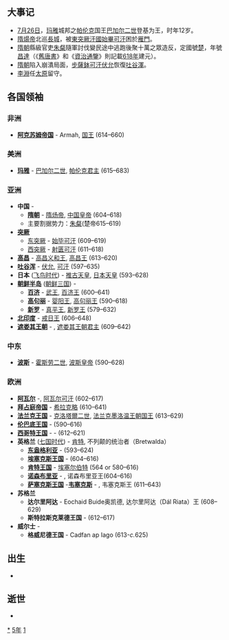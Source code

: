 {{yearTOC|615|高昌'''[[义和_(高昌)|义和]]二年'''；隋'''[[大业|大业]]十一年'''；朱粲'''[[昌達|昌達]]元年'''；新罗'''[[建福_(新羅真平王)|建福]]三十二年'''}}

== 大事记 ==
* [[7月26日|7月26日]]，[[玛雅|玛雅]]城邦之[[帕伦克|帕伦克]]国王[[巴加尔二世|巴加尔二世]]登基为王，时年12岁。
* [[隋煬帝|隋煬帝]]北巡[[長城|長城]]，被[[東突厥汗國|東突厥汗國]][[始畢可汗|始畢可汗]]困於[[雁門|雁門]]。
* [[隋朝|隋朝]]縣級官吏[[朱粲|朱粲]]隨軍討伐變民途中逃跑後聚十萬之眾造反，定國號[[楚|楚]]，年號[[昌達|昌達]]（《[[舊唐書|舊唐書]]》和《[[資治通鑒|資治通鑒]]》則記載[[618年|618年]]建元）。
* [[隋朝|隋朝]]陷入崩潰局面，[[伏允|步薩鉢可汗伏允]]恢復[[吐谷渾|吐谷渾]]。
* [[李淵|李淵]]任[[太原|太原]]留守。

== 各国领袖 ==
=== 非洲 ===
*'''[[阿克苏姆帝国|阿克苏姆帝国]]''' - Armah, [[国王|国王]] (614–660)

=== 美洲 ===
*'''[[玛雅文明|玛雅]]''' - [[巴加尔二世|巴加尔二世]], [[帕伦克|帕伦克君主]] (615–683)

===亚洲===
*'''中国''' -
** '''[[隋朝|隋朝]]''' - [[隋炀帝|隋炀帝]], [[隋朝君主列表|中国皇帝]] (604–618)
**主要割据势力：[[朱粲|朱粲]](楚帝615–619)
*'''[[突厥|突厥]]'''
**[[东突厥|东突厥]] - [[始毕可汗|始毕可汗]] (609–619)
**[[西突厥|西突厥]] - [[射匮可汗|射匮可汗]] (611–618)
*'''[[高昌|高昌]]''' - [[高昌义和王|高昌义和王]], [[麴氏高昌|高昌王]] (613–620)
*'''[[吐谷浑|吐谷浑]]''' - [[伏允|伏允]], [[吐谷浑首领列表|可汗]] (597–635)
*'''日本''' ([[飞鸟时代|飞鸟时代]]) - [[推古天皇|推古天皇]], [[日本天皇|日本天皇]] (593–628)
*'''[[朝鲜半岛|朝鲜半岛]]''' ([[朝鲜三国|朝鲜三国]]) -
**'''[[百济|百济]]''' - [[百济武王|武王]], [[百济君主列表|百济王]] (600–641)
**'''[[高句丽|高句丽]]''' - [[婴阳王|婴阳王]], [[高句丽君主列表|高句丽王]] (590–618)
**'''[[新罗|新罗]]''' - [[真平王|真平王]], [[新罗君主列表|新罗王]] (579–632)
*'''[[北印度|北印度]]''' - [[戒日王|戒日王]] (606–648)
*'''[[遮娄其王朝|遮娄其王朝]]''' - {{link-en|補羅稽舍二世|Pulakesi II}}, [[遮娄其王朝|遮娄其王朝君主]] (609–642)

===中东===
*'''[[波斯|波斯]]''' - [[霍斯劳二世|霍斯劳二世]], [[萨珊王朝|波斯皇帝]] (590–628)

===欧洲===
*'''[[阿瓦尔人|阿瓦尔]]''' -{{link-en|巴颜二世|Bayan II}}, [[可汗|阿瓦尔可汗]] (602–617)
*'''[[拜占庭帝国|拜占庭帝国]]''' - [[希拉克略|希拉克略]] (610–641)
*'''[[法兰克王国|法兰克王国]]''' - [[克洛泰尔二世|克洛塔爾二世]], [[墨洛温王朝|法兰克墨洛温王朝国王]] (613–629)
*'''[[伦巴底人|伦巴底王国]]''' - {{link-en|阿吉卢尔夫|Agilulf}} (590–616)
*'''[[西哥特王国|西哥特王国]]''' - - {{link-en|希瑟布特|Sisebur}}(612–621)
*'''英格兰''' ([[七国时代|七国时代]]) - [[埃塞尔伯特_(肯特王国)|肯特]], 不列颠的统治者（Bretwalda）
**'''[[东盎格利亚|东盎格利亚]]''' - {{link-en|雷德沃尔德|Raedwald of East Anglia}} (593–624)
**'''[[埃塞克斯王国|埃塞克斯王国]]''' - {{link-en|萨伯赫特|Sæberht of Essex}} (604–616)
**'''[[肯特王国|肯特王国]]''' - [[埃塞尔伯特_(肯特王国)|埃塞尔伯特]] (564 or 580–616)
**'''[[诺森布里亚|诺森布里亚]]''' - {{link-en|埃特尔弗里特|Aethelfrith of Northumbria}}, 诺森布里亚王(604–616)
**'''[[萨塞克斯王国|萨塞克斯王国]]''' -'''[[韦塞克斯|韦塞克斯]]''' - {{link-en|西内吉尔斯|Cynegils of Wessex}}, 韦塞克斯王 (611–643)
*'''苏格兰'''
**'''达尔里阿达''' - Eochaid Buide奥凯德, 达尔里阿达（Dál Riata）王 (608–629)
**'''斯特拉斯克莱德王国''' - {{link-en|康斯坦丁 (斯特拉斯克莱德王国)|Constantine of Strathclyde|康斯坦丁}} (612–617)
*'''威尔士''' -
**'''格威尼德王国''' - Cadfan ap Iago (613-''c.''625)

== 出生 ==
*

== 逝世 ==
{{Wikisource year mention}}
*

[[Category:615年|*]]
[[Category:610年代|5年]]
[[Category:7世纪各年|1]]